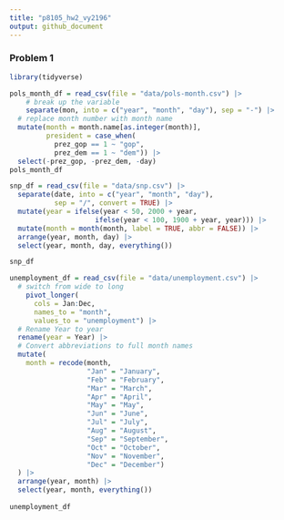 ```yaml
---
title: "p8105_hw2_vy2196"
output: github_document
---
```


### Problem 1

```r
library(tidyverse)

pols_month_df = read_csv(file = "data/pols-month.csv") |>
    # break up the variable 
    separate(mon, into = c("year", "month", "day"), sep = "-") |>
  # replace month number with month name
  mutate(month = month.name[as.integer(month)],
         president = case_when(
           prez_gop == 1 ~ "gop",
           prez_dem == 1 ~ "dem")) |>
  select(-prez_gop, -prez_dem, -day)
pols_month_df
```

```r
snp_df = read_csv(file = "data/snp.csv") |>
  separate(date, into = c("year", "month", "day"), 
           sep = "/", convert = TRUE) |>
  mutate(year = ifelse(year < 50, 2000 + year,
                     ifelse(year < 100, 1900 + year, year))) |>
  mutate(month = month(month, label = TRUE, abbr = FALSE)) |>
  arrange(year, month, day) |>
  select(year, month, day, everything())

snp_df
```

```r
unemployment_df = read_csv(file = "data/unemployment.csv") |>
  # switch from wide to long
    pivot_longer(
      cols = Jan:Dec,
      names_to = "month",
      values_to = "unemployment") |>
  # Rename Year to year
  rename(year = Year) |>
  # Convert abbreviations to full month names
  mutate(
    month = recode(month,
                   "Jan" = "January",
                   "Feb" = "February",
                   "Mar" = "March",
                   "Apr" = "April",
                   "May" = "May",
                   "Jun" = "June",
                   "Jul" = "July",
                   "Aug" = "August",
                   "Sep" = "September",
                   "Oct" = "October",
                   "Nov" = "November",
                   "Dec" = "December")
  ) |>
  arrange(year, month) |>
  select(year, month, everything())
  
unemployment_df
```



